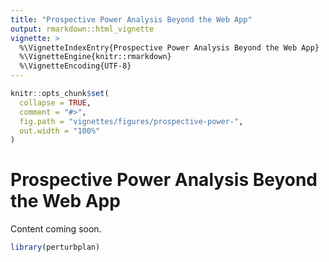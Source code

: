 ```yaml
---
title: "Prospective Power Analysis Beyond the Web App"
output: rmarkdown::html_vignette
vignette: >
  %\VignetteIndexEntry{Prospective Power Analysis Beyond the Web App}
  %\VignetteEngine{knitr::rmarkdown}
  %\VignetteEncoding{UTF-8}
---
```


```r
knitr::opts_chunk$set(
  collapse = TRUE,
  comment = "#>",
  fig.path = "vignettes/figures/prospective-power-",
  out.width = "100%"
)
```

# Prospective Power Analysis Beyond the Web App

Content coming soon.

```r
library(perturbplan)
```

